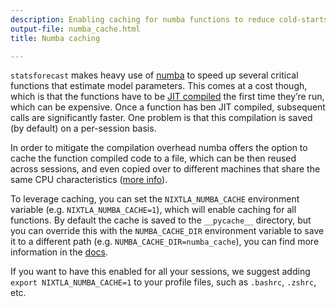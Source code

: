 ```yaml
---
description: Enabling caching for numba functions to reduce cold-starts
output-file: numba_cache.html
title: Numba caching

---
```


`statsforecast` makes heavy use of [numba](https://numba.pydata.org/) to
speed up several critical functions that estimate model parameters. This
comes at a cost though, which is that the functions have to be [JIT
compiled](https://en.wikipedia.org/wiki/just-in-time_compilation) the
first time they’re run, which can be expensive. Once a function has ben
JIT compiled, subsequent calls are significantly faster. One problem is
that this compilation is saved (by default) on a per-session basis.

In order to mitigate the compilation overhead numba offers the option to
cache the function compiled code to a file, which can be then reused
across sessions, and even copied over to different machines that share
the same CPU characteristics ([more
info](https://numba.pydata.org/numba-doc/latest/developer/caching.html#cache-sharing)).

To leverage caching, you can set the `NIXTLA_NUMBA_CACHE` environment
variable (e.g. `NIXTLA_NUMBA_CACHE=1`), which will enable caching for
all functions. By default the cache is saved to the `__pycache__`
directory, but you can override this with the `NUMBA_CACHE_DIR`
environment variable to save it to a different path
(e.g. `NUMBA_CACHE_DIR=numba_cache`), you can find more information in
the
[docs](https://numba.pydata.org/numba-doc/latest/reference/envvars.html#envvar-numba_cache_dir).

If you want to have this enabled for all your sessions, we suggest
adding `export NIXTLA_NUMBA_CACHE=1` to your profile files, such as
`.bashrc`, `.zshrc`, etc.


